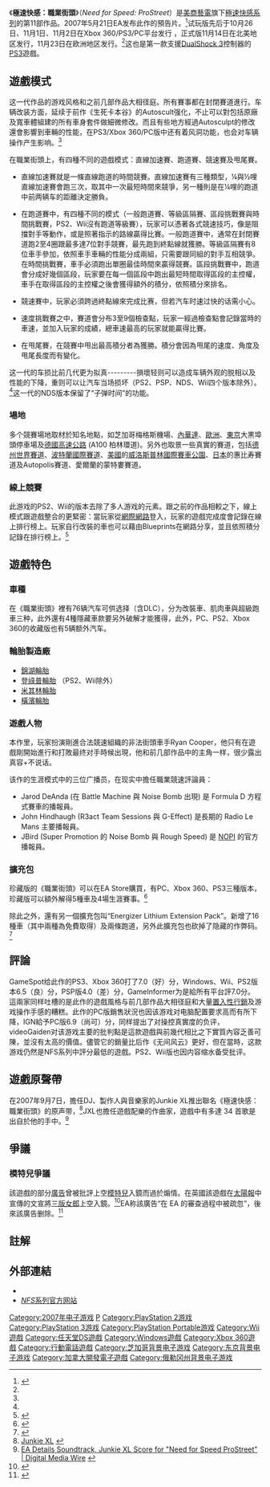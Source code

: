 {{noteTA
|T=zh-cn:极品飞车：街头狂飙; zh-tw:極速快感：職業街頭;
|G1=Games
}}

{{Infobox VG
|title= 極速快感：職業街頭
|image=File:Nfsps-win-cover.jpg
|caption=
|developer= [[EA_Black_Box|EA Black Box]]
|publisher= [[美商藝電|美商藝電]]
|distributor= [[美商藝電|美商藝電]]
|designer=
|series= [[極速快感系列|極速快感]]
|engine=
|released= {{vgrelease|NA|2007年11月14日}}<ref name="new website" >{{cite web |url=http://www.ea.com/prostreet/home.jsp?locale=us |title=New website |publisher=Electronic Arts |accessdate=2007-09-28 |archive-date=2007-10-23 |archive-url=https://web.archive.org/web/20071023181429/http://www.ea.com/prostreet/home.jsp?locale=us |dead-url=no }}</ref>{{Vgrelease|EU|2007年11月23日}}<ref name="ign reldate">{{cite web |url=http://xbox360.ign.com/objects/904/904767.html |title=IGN: Need for Speed: ProStreet |publisher=[[IGN|IGN]] |accessdate=2007-09-29 |archive-url=https://web.archive.org/web/20071001140201/http://xbox360.ign.com/objects/904/904767.html |archive-date=2007-10-01 |dead-url=yes }}</ref>
|genre= [[竞速游戏|竞速]]
|modes= [[单人游戏|单人]]、[[多人游戏|多人游戏]]
|platforms= [[PlayStation_2|PlayStation 2]]、[[PlayStation_3|PlayStation 3]]、[[PlayStation_Portable|PlayStation Portable]]、[[Wii|Wii]]、[[Nintendo_DS|Nintendo DS]]、[[Xbox_360|Xbox 360]]、[[Microsoft_Windows|Microsoft Windows]]、[[行動電話|行動電話]]
}}

《'''極速快感：職業街頭'''》（''Need for Speed: ProStreet''）是[[美商藝電|美商藝電]]旗下[[極速快感系列|極速快感系列]]的第11部作品。2007年5月21日EA发布此作的預告片。<ref name="announcement">{{cite web|url=http://www.electronicarts.co.uk/news/13119/|title=EA Shifts Gears with Need for Speed ProStreet|date=2007-05-31|publisher=Electronic Arts|accessdate=2007-06-01|deadurl=yes|archiveurl=https://web.archive.org/web/20070602150806/http://www.electronicarts.co.uk/news/13119/|archivedate=2007-06-02|author=Electronic Arts}}</ref>试玩版先后于10月26日、11月1日、11月2日在Xbox 360/PS3/PC平台发行 ，正式版11月14日在北美地区发行，11月23日在欧洲地区发行。<ref name="new website" />这也是第一款支援[[DualShock_3|DualShock 3]]控制器的[[PS3|PS3]]遊戲。

==遊戲模式==
这一代作品的游戏风格和之前几部作品大相径庭。所有賽事都在封閉賽道進行。车辆改装方面，延续于前作《生死卡本谷》的Autoscult强化，不止可以對包括原廠及寬車體組建的所有車身套件做細微修改。而且有些地方經過Autosculpt的修改還會影響到車輛的性能，在PS3/Xbox 360/PC版中还有着风洞功能，也会对车辆操作产生影响。<ref name="announcement" />

在職業街頭上，有四種不同的遊戲模式：直線加速賽、跑道賽、競速賽及甩尾賽。

*直線加速賽就是一條直線跑道的時間競賽。直線加速賽有三種類型，¼與½哩直線加速賽會跑三次，取其中一次最短時間來競爭，另一種則是在¼哩的跑道中前两辆车的距離決定勝負。

*在跑道賽中，有四種不同的模式（一般跑道賽、等級區隔賽、區段挑戰賽與時間挑戰賽，PS2、Wii沒有跑道等級賽），玩家可以憑著各式競速技巧，像是阻擋對手等動作，或是照著指示的路線贏得比賽。一般跑道賽中，通常在封閉賽道跑2至4圈跟最多達7位對手競賽，最先跑到終點線就獲勝。等級區隔賽有8位車手參加，依照車手車輛的性能分成兩組，只需要跟同組的對手互相競爭。在時間挑戰賽，車手必須跑出單圈最佳時間來贏得競賽。區段挑戰賽中，跑道會分成好幾個區段，玩家要在每一個區段中跑出最短時間取得區段的主控權，車手在取得區段的主控權之後會獲得額外的積分，依照積分來排名。

*競速賽中，玩家必須跨過終點線來完成比赛，但若汽车时速过快的话需小心。

*速度挑戰賽之中，賽道會分布3至9個檢查點，玩家一經過檢查點會記錄當時的車速，並加入玩家的成績，總車速最高的玩家就能贏得比賽。

*在甩尾賽，在競賽中甩出最高積分者為獲勝。積分會因為甩尾的速度、角度及甩尾長度而有變化。

这一代的车损比前几代更为拟真---------損壞轻则可以造成车辆外观的脱相以及性能的下降，重则可以让汽车当场损坏（PS2、PSP、NDS、Wii四个版本除外）。<ref name="announcement" />这一代的NDS版本保留了“子弹时间”的功能。

===場地===
多个競賽場地取材於知名地點，如芝加哥梅格斯機場、[[內華達|內華達]]、[[歐洲|歐洲]]、[[東京|東京]]大黒埠頭停車場及[[德國高速公路|德國高速公路]] (A100 柏林環道)。另外也取景一些真實的賽道，包括[[德州世界賽道|德州世界賽道]]、[[波特蘭國際賽道|波特蘭國際賽道]]、[[美國|美國]]的[[威洛斯普林國際賽車公園|威洛斯普林國際賽車公園]]、[[日本|日本]]的惠比寿賽道及Autopolis賽道、愛爾蘭的蒙特婁賽道。

===線上競賽===
此游戏的PS2、Wii的版本去除了多人游戏的元素。跟之前的作品相較之下，線上模式跟遊戲整合的更緊密：當玩家從[[網際網路|網際網路]]登入，玩家的遊戲完成度會記錄在線上排行榜上。玩家自行改裝的車也可以藉由Blueprints在網路分享，並且依照積分記錄在排行榜上。<ref name="online">{{cite web|url=http://uk.gamespot.com/video/939664/6180305/need-for-speed-prostreet-official-movie-10 |title=GameSpot Video: Need for Speed ProStreet Official Movie 10 |date=2007-10-08 |publisher=Electronic Arts |accessdate=2007-10-08 |deadurl=yes |archiveurl=https://web.archive.org/web/20071011120509/http://uk.gamespot.com/video/939664/6180305/need-for-speed-prostreet-official-movie-10 |archivedate=2007-10-11 }}</ref>

==遊戲特色==
===車種===
在《職業街頭》裡有76辆汽车可供选择（含DLC），分为改裝車、肌肉車與超級跑車三种，此外還有4種隱藏車款要另外破解才能獲得，此外，PC、PS2、Xbox 360的收藏版也有5辆额外汽车。

===輪胎製造廠===
*[[錦湖輪胎|錦湖輪胎]]
*[[登祿普輪胎|登祿普輪胎]] （PS2、Wii除外）
*[[米其林輪胎|米其林輪胎]]
*[[橫濱輪胎|橫濱輪胎]]

===遊戲人物===
本作里，玩家扮演剛進合法競速組織的非法街頭車手Ryan Cooper，他只有在遊戲剛開始進行和打敗最终对手時候出現，他和前几部作品中的主角一样，很少露出真容+不说话。

该作的生涯模式中的三位广播员，在现实中擔任職業競速評論員：

* Jarod DeAnda (在 Battle Machine 與 Noise Bomb 出現) 是 Formula D 方程式賽車的播報員。
* John Hindhaugh (R3act Team Sessions 與 G-Effect) 是長期的 Radio Le Mans 主要播報員。
* JBird (Super Promotion 的 Noise Bomb 與 Rough Speed) 是 [https://web.archive.org/web/20100814115030/http://www.nopi.net/ NOPI] 的官方播報員。

===擴充包===
珍藏版的《職業街頭》可以在EA Store購買，有PC、Xbox 360、PS3三種版本，珍藏版可以額外解得5種車及4場生涯賽事。<ref name="eastore">{{cite web|url=http://eastore.ea.com/servlet/ControllerServlet?Action=DisplayPage&Env=BASE&Locale=en_US&SiteID=ea&id=ProductDetailsPage&productID=83514100 |title=EA Store: Prostreet Collector's Edition |date=2008-03-16 |publisher=Electronic Arts |accessdate=2008-03-16 |deadurl=yes |archiveurl=https://web.archive.org/web/20080406133215/http://eastore.ea.com/servlet/ControllerServlet?Action=DisplayPage&Env=BASE&Locale=en_US&SiteID=ea&id=ProductDetailsPage&productID=83514100 |archivedate=2008-04-06 }}</ref>

除此之外，還有另一個擴充包叫“Energizer Lithium Extension Pack”。新增了16種車（其中兩種為免費取得）及兩條跑道，另外此擴充包也砍掉了隐藏的作弊码。<ref name="eastore2">{{cite web |url=http://www.ea.com/prostreet/downloads.jsp?locale=us&skip_intro=1 |title=EA Store: Prostreet Downloads |date=2008-03-16 |publisher=Electronic Arts |accessdate=2008-03-16 |archive-date=2009-03-12 |archive-url=https://web.archive.org/web/20090312055952/http://www.ea.com/prostreet/downloads.jsp?locale=us&skip_intro=1 |dead-url=no }}</ref>

==評論==
GameSpot给此作的PS3、Xbox 360打了7.0（好）分，Windows、Wii、PS2版本6.5（良）分，PSP版4.0（差）分，GameInformer为是給所有平台評7.0分。這兩家同样吐槽的是此作的遊戲風格与前几部作品大相径庭和大量[[置入性行銷|置入性行銷]]及游戏操作手感的糟糕。此作的PC版銷售狀況也因该游戏对电脑配置要求高而有所下降，IGN給予PC版6.9（尚可）分，同样提出了对操控真實度的负评，videoGaiden对该游戏主要的批判點是這款遊戲與前幾代相比之下實質內容乏善可陳，並沒有太高的價值。儘管它的銷量比后作《无间风云》更好，但在當時，这款游戏仍然是NFS系列中評分最低的遊戲。PS2、Wii版也因内容缩水备受批评。

==遊戲原聲帶==
在2007年9月7日，擔任DJ、製作人與音樂家的Junkie XL推出聯名《極速快感：職業街頭》的原声带，<ref>[http://music.ign.com/articles/818/818659p1.html Junkie XL] {{webarchive|url=https://web.archive.org/web/20071120124532/http://music.ign.com/articles/818/818659p1.html |date=2007-11-20 }}</ref>JXL也擔任遊戲配樂的作曲家，遊戲中有多達 34 首歌是出自於他的手中。<ref>[http://www.dmwmedia.com/news/2007/09/28/ea-details-soundtrack-junkie-xl-score-for-need-for-speed-prostreet EA Details Soundtrack, Junkie XL Score for "Need for Speed ProStreet" | Digital Media Wire<!-- Bot generated title -->] {{webarchive|url=https://web.archive.org/web/20081227121318/http://www.dmwmedia.com/news/2007/09/28/ea-details-soundtrack-junkie-xl-score-for-need-for-speed-prostreet |date=2008-12-27 }}</ref>

==爭議==
===模特兒爭議===
該遊戲的部分[[廣告|廣告]]曾被批評上空[[模特兒|模特兒]]入鏡而過於煽情。在英國該遊戲在[[太陽報|太陽報]]中宣傳的文宣將[[三版女郎|三版女郎]]上空入鏡。<ref>{{Cite web |url=http://www.n4g.com/News-87954.aspx |title=N4G.com : Topless girls used to promote The Need For Speed Pro Street in the UK<!-- Bot generated title --> |access-date=2010-08-15 |archive-date=2009-04-10 |archive-url=https://web.archive.org/web/20090410081605/http://www.n4g.com/News-87954.aspx |dead-url=no }}</ref>EA称該廣告“在 EA 的審查過程中被疏忽”，後來該廣告删除。<ref name="models">{{cite web |url=http://www.joystiq.com/2007/11/27/ea-repents-use-of-topless-models-in-need-for-speed-ads/ |title=EA repents use of topless models in Need for Speed ads |date=2007-11-27 |publisher=Joystiq |accessdate=2007-11-27 |archive-url=https://web.archive.org/web/20071212234908/http://www.joystiq.com/2007/11/27/ea-repents-use-of-topless-models-in-need-for-speed-ads/ |archive-date=2007-12-12 |dead-url=yes }}</ref>
{{TransF}}

==註解==
{{reflist}}

==外部連結==
* {{Official|http://www.ea.com/prostreet}}
* [http://www.needforspeed.com ''NFS''系列官方网站] {{WebCite|url=https://www.webcitation.org/66AyhMogi?url=http://www.needforspeed.com/ |date=20120315064532 |dateformat=iso }}

{{極速快感系列}}

{{DEFAULTSORT:Need for Speed: Pro Street}}
[[Category:2007年电子游戏|Category:2007年电子游戏]]
[[Category:極速快感系列|P]]
[[Category:PlayStation_2游戏|Category:PlayStation 2游戏]]
[[Category:PlayStation_3游戏|Category:PlayStation 3游戏]]
[[Category:PlayStation_Portable游戏|Category:PlayStation Portable游戏]]
[[Category:Wii遊戲|Category:Wii遊戲]]
[[Category:任天堂DS遊戲|Category:任天堂DS遊戲]]
[[Category:Windows遊戲|Category:Windows遊戲]]
[[Category:Xbox_360遊戲|Category:Xbox 360遊戲]]
[[Category:行動電話遊戲|Category:行動電話遊戲]]
[[Category:芝加哥背景电子游戏|Category:芝加哥背景电子游戏]]
[[Category:东京背景电子游戏|Category:东京背景电子游戏]]
[[Category:加拿大開發電子遊戲|Category:加拿大開發電子遊戲]]
[[Category:俄勒冈州背景电子游戏|Category:俄勒冈州背景电子游戏]]